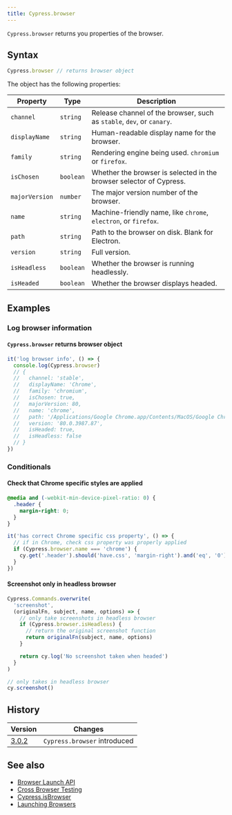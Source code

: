```yaml
---
title: Cypress.browser
---
```


`Cypress.browser` returns you properties of the browser.

## Syntax

```javascript
Cypress.browser // returns browser object
```

The object has the following properties:

| Property       | Type      | Description                                                           |
| -------------- | --------- | --------------------------------------------------------------------- |
| `channel`      | `string`  | Release channel of the browser, such as `stable`, `dev`, or `canary`. |
| `displayName`  | `string`  | Human-readable display name for the browser.                          |
| `family`       | `string`  | Rendering engine being used. `chromium` or `firefox`.                 |
| `isChosen`     | `boolean` | Whether the browser is selected in the browser selector of Cypress.   |
| `majorVersion` | `number`  | The major version number of the browser.                              |
| `name`         | `string`  | Machine-friendly name, like `chrome`, `electron`, or `firefox`.       |
| `path`         | `string`  | Path to the browser on disk. Blank for Electron.                      |
| `version`      | `string`  | Full version.                                                         |
| `isHeadless`   | `boolean` | Whether the browser is running headlessly.                            |
| `isHeaded`     | `boolean` | Whether the browser displays headed.                                  |

## Examples

### Log browser information

#### `Cypress.browser` returns browser object

```js
it('log browser info', () => {
  console.log(Cypress.browser)
  // {
  //   channel: 'stable',
  //   displayName: 'Chrome',
  //   family: 'chromium',
  //   isChosen: true,
  //   majorVersion: 80,
  //   name: 'chrome',
  //   path: '/Applications/Google Chrome.app/Contents/MacOS/Google Chrome',
  //   version: '80.0.3987.87',
  //   isHeaded: true,
  //   isHeadless: false
  // }
})
```

### Conditionals

#### Check that Chrome specific styles are applied

```css
@media and (-webkit-min-device-pixel-ratio: 0) {
  .header {
    margin-right: 0;
  }
}
```

```javascript
it('has correct Chrome specific css property', () => {
  // if in Chrome, check css property was properly applied
  if (Cypress.browser.name === 'chrome') {
    cy.get('.header').should('have.css', 'margin-right').and('eq', '0')
  }
})
```

#### Screenshot only in headless browser

```javascript
Cypress.Commands.overwrite(
  'screenshot',
  (originalFn, subject, name, options) => {
    // only take screenshots in headless browser
    if (Cypress.browser.isHeadless) {
      // return the original screenshot function
      return originalFn(subject, name, options)
    }

    return cy.log('No screenshot taken when headed')
  }
)

// only takes in headless browser
cy.screenshot()
```

## History

| Version                                  | Changes                      |
| ---------------------------------------- | ---------------------------- |
| [3.0.2](/app/references/changelog#3-0-2) | `Cypress.browser` introduced |

## See also

- [Browser Launch API](/api/plugins/browser-launch-api)
- [Cross Browser Testing](/app/guide/cross-browser-testing)
- [Cypress.isBrowser](/api/cypress-api/isbrowser)
- [Launching Browsers](/app/guide/launching-browsers)

